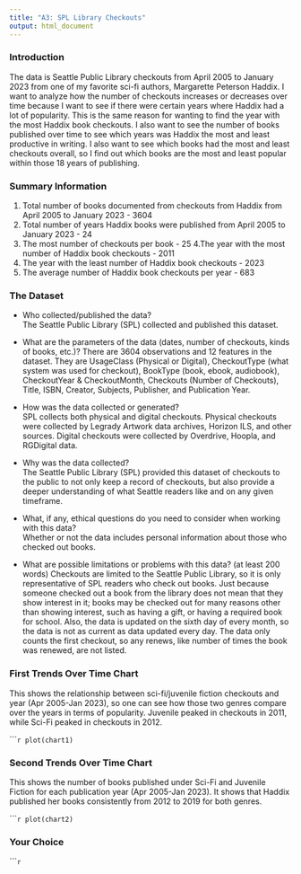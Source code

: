```yaml
---
title: "A3: SPL Library Checkouts"
output: html_document
---
```


### Introduction

The data is Seattle Public Library checkouts from April 2005 to January 2023 from one of my favorite sci-fi authors, Margarette Peterson Haddix. I want to analyze how the number of checkouts increases or decreases over time because I want to see if there were certain years where Haddix had a lot of popularity. This is the same reason for wanting to find the year with the most Haddix book checkouts. I also want to see the number of books published over time to see which years was Haddix the most and least productive in writing. I also want to
see which books had the most and least checkouts overall, so I find out which books are the most and least popular within those 18 years of publishing. 

### Summary Information

1. Total number of books documented from checkouts from Haddix from April 2005 to January 2023 - 3604
2. Total number of years Haddix books were published from April 2005 to January 2023 - 24
3. The most number of checkouts per book - 25
4.The year with the most number of Haddix book checkouts - 2011
5. The year with the least number of Haddix book checkouts - 2023
6. The average number of Haddix book checkouts per year - 683

### The Dataset

- Who collected/published the data?  
The Seattle Public Library (SPL) collected and published this dataset.

- What are the parameters of the data (dates, number of checkouts, kinds of books, etc.)?
  There are 3604 observations and 12 features in the dataset. They are UsageClass (Physical or Digital), CheckoutType (what system was used for checkout), BookType (book, ebook, audiobook), CheckoutYear & CheckoutMonth, Checkouts (Number of Checkouts), Title, ISBN, Creator, Subjects, Publisher, and Publication Year.
   
- How was the data collected or generated?  
  SPL collects both physical and digital checkouts. Physical checkouts were collected by Legrady Artwork data archives, Horizon ILS, and other sources. Digital checkouts were collected by Overdrive, Hoopla, and RGDigital data.
   
- Why was the data collected?  
  The Seattle Public Library (SPL) provided this dataset of checkouts to the public to not only keep a record of checkouts, but also provide a deeper understanding of what Seattle readers like and on any given timeframe. 

- What, if any, ethical questions do you need to consider when working with
this data?  
  Whether or not the data includes personal information about those who checked out books. 

- What are possible limitations or problems with this data?   (at least 200 words)
  Checkouts are limited to the Seattle Public Library, so it is only representative of SPL readers who check out books. Just because someone checked out a book from the library does not mean that they show interest in it; books may be checked out for many reasons other than showing interest, such as having a gift, or having a required book for school. Also, the data is updated on the sixth day of every month, so the data is not as current as data updated every day. The data only counts the first checkout, so any renews, like number of times the book was renewed, are not listed.

### First Trends Over Time Chart

This shows the relationship between sci-fi/juvenile fiction checkouts and year (Apr 2005-Jan 2023), so one can see how those two genres compare over the years in terms of popularity. Juvenile peaked in checkouts in 2011, while Sci-Fi peaked in checkouts in 2012.

``````r
plot(chart1)
```

### Second Trends Over Time Chart

This shows the number of books published under Sci-Fi and Juvenile Fiction for each publication year (Apr 2005-Jan 2023). It shows that Haddix published her books consistently from 2012 to 2019 for both genres.


``````r
plot(chart2)
```

### Your Choice


``````r
```


